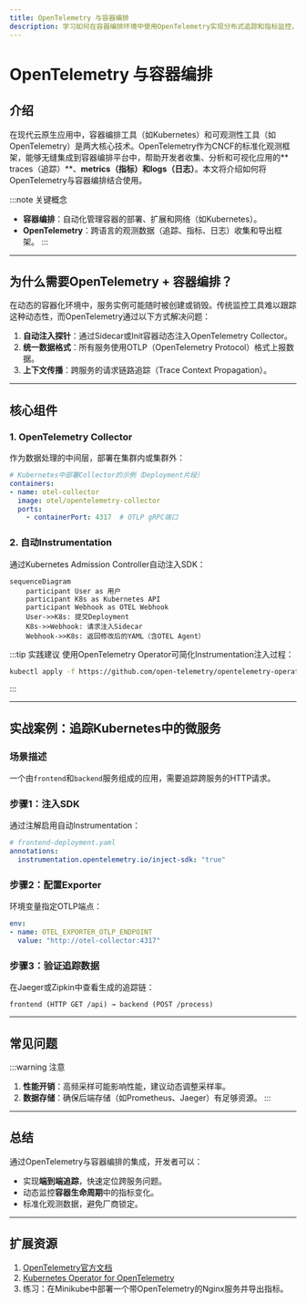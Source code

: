 ```yaml
---
title: OpenTelemetry 与容器编排
description: 学习如何在容器编排环境中使用OpenTelemetry实现分布式追踪和指标监控，适合初学者的实践指南。
---
```


# OpenTelemetry 与容器编排

## 介绍

在现代云原生应用中，容器编排工具（如Kubernetes）和可观测性工具（如OpenTelemetry）是两大核心技术。OpenTelemetry作为CNCF的标准化观测框架，能够无缝集成到容器编排平台中，帮助开发者收集、分析和可视化应用的** traces（追踪）**、**metrics（指标）**和**logs（日志）**。本文将介绍如何将OpenTelemetry与容器编排结合使用。

:::note 关键概念
- **容器编排**：自动化管理容器的部署、扩展和网络（如Kubernetes）。
- **OpenTelemetry**：跨语言的观测数据（追踪、指标、日志）收集和导出框架。
:::

---

## 为什么需要OpenTelemetry + 容器编排？

在动态的容器化环境中，服务实例可能随时被创建或销毁。传统监控工具难以跟踪这种动态性，而OpenTelemetry通过以下方式解决问题：
1. **自动注入探针**：通过Sidecar或Init容器动态注入OpenTelemetry Collector。
2. **统一数据格式**：所有服务使用OTLP（OpenTelemetry Protocol）格式上报数据。
3. **上下文传播**：跨服务的请求链路追踪（Trace Context Propagation）。

---

## 核心组件

### 1. OpenTelemetry Collector
作为数据处理的中间层，部署在集群内或集群外：
```yaml
# Kubernetes中部署Collector的示例（Deployment片段）
containers:
- name: otel-collector
  image: otel/opentelemetry-collector
  ports:
    - containerPort: 4317  # OTLP gRPC端口
```

### 2. 自动Instrumentation
通过Kubernetes Admission Controller自动注入SDK：
```mermaid
sequenceDiagram
    participant User as 用户
    participant K8s as Kubernetes API
    participant Webhook as OTEL Webhook
    User->>K8s: 提交Deployment
    K8s->>Webhook: 请求注入Sidecar
    Webhook->>K8s: 返回修改后的YAML（含OTEL Agent）
```

:::tip 实践建议
使用OpenTelemetry Operator可简化Instrumentation注入过程：
```bash
kubectl apply -f https://github.com/open-telemetry/opentelemetry-operator/releases/latest/download/opentelemetry-operator.yaml
```
:::

---

## 实战案例：追踪Kubernetes中的微服务

### 场景描述
一个由`frontend`和`backend`服务组成的应用，需要追踪跨服务的HTTP请求。

### 步骤1：注入SDK
通过注解启用自动Instrumentation：
```yaml
# frontend-deployment.yaml
annotations:
  instrumentation.opentelemetry.io/inject-sdk: "true"
```

### 步骤2：配置Exporter
环境变量指定OTLP端点：
```yaml
env:
- name: OTEL_EXPORTER_OTLP_ENDPOINT
  value: "http://otel-collector:4317"
```

### 步骤3：验证追踪数据
在Jaeger或Zipkin中查看生成的追踪链：
```
frontend (HTTP GET /api) → backend (POST /process)
```

---

## 常见问题

:::warning 注意
1. **性能开销**：高频采样可能影响性能，建议动态调整采样率。
2. **数据存储**：确保后端存储（如Prometheus、Jaeger）有足够资源。
:::

---

## 总结

通过OpenTelemetry与容器编排的集成，开发者可以：
- 实现**端到端追踪**，快速定位跨服务问题。
- 动态监控**容器生命周期**中的指标变化。
- 标准化观测数据，避免厂商锁定。

---

## 扩展资源

1. [OpenTelemetry官方文档](https://opentelemetry.io/docs/)
2. [Kubernetes Operator for OpenTelemetry](https://github.com/open-telemetry/opentelemetry-operator)
3. 练习：在Minikube中部署一个带OpenTelemetry的Nginx服务并导出指标。